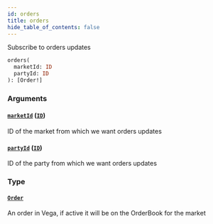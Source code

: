 ```yaml
---
id: orders
title: orders
hide_table_of_contents: false
---
```



Subscribe to orders updates

```graphql
orders(
  marketId: ID
  partyId: ID
): [Order!]
```


### Arguments

#### [`marketId`](#) ([`ID`](/mainnet/api/graphql/scalars/id))

ID of the market from which we want orders updates


#### [`partyId`](#) ([`ID`](/mainnet/api/graphql/scalars/id))

ID of the party from which we want orders updates


### Type

#### [`Order`](/mainnet/api/graphql/objects/order)

An order in Vega, if active it will be on the OrderBook for the market





